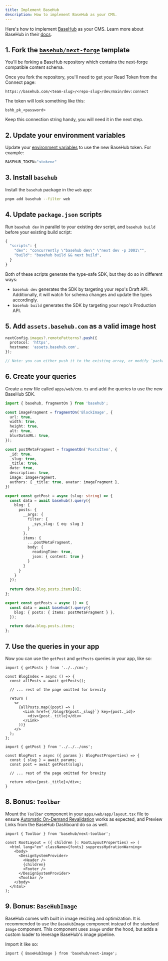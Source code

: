 ```yaml
---
title: Implement BaseHub
description: How to implement BaseHub as your CMS.
---
```


Here's how to implement [BaseHub](https://basehub.com) as your CMS. Learn more about BaseHub in their [docs](https://docs.basehub.com).

## 1. Fork the [`basehub/next-forge`](https://basehub.com/basehub/next-forge) template

You'll be forking a BaseHub repository which contains the next-forge compatible content schema.

Once you fork the repository, you'll need to get your Read Token from the Connect page:

```
https://basehub.com/<team-slug>/<repo-slug>/dev/main/dev:connect
```

The token will look something like this:

```
bshb_pk_<password>
```

Keep this connection string handy, you will need it in the next step.

## 2. Update your environment variables

Update your [environment variables](/env) to use the new BaseHub token. For example:

```ts apps/web/.env
BASEHUB_TOKEN="<token>"
```

## 3. Install `basehub`

Install the `basehub` package in the `web` app:

```sh Terminal
pnpm add basehub --filter web
```

## 4. Update `package.json` scripts

Run `basehub dev` in parallel to your existing dev script, and `basehub build` before your existing build script:

```ts apps/web/package.json {3-4}
{
  "scripts": {
    "dev": "concurrently \"basehub dev\" \"next dev -p 3001\"",
    "build": "basehub build && next build",
  }
}
```

Both of these scripts generate the type-safe SDK, but they do so in different ways:

- `basehub dev` generates the SDK by targeting your repo's Draft API. Additionally, it will watch for schema changes and update the types accordingly.
- `basehub build` generates the SDK by targeting your repo's Production API.

## 5. Add `assets.basehub.com` as a valid image host

```ts apps/web/next.config.ts
nextConfig.images?.remotePatterns?.push({
  protocol: 'https',
  hostname: 'assets.basehub.com',
});

// Note: you can either push it to the existing array, or modify `packages/next-config/index.ts`
```

## 6. Create your queries

Create a new file called `apps/web/cms.ts` and add the queries to use the new BaseHub SDK.

```ts apps/web/cms.ts
import { basehub, fragmentOn } from 'basehub';

const imageFragment = fragmentOn('BlockImage', {
  url: true,
  width: true,
  height: true,
  alt: true,
  blurDataURL: true,
});

const postMetaFragment = fragmentOn('PostsItem', {
  _id: true,
  _slug: true,
  _title: true,
  date: true,
  description: true,
  image: imageFragment,
  authors: { _title: true, avatar: imageFragment },
})

export const getPost = async (slug: string) => {
  const data = await basehub().query({
    blog: {
      posts: {
        __args: {
          filter: {
            _sys_slug: { eq: slug }
          }
        },
        items: {
          ...postMetaFragment,
          body: {
            readingTime: true,
            json: { content: true }
          }
        }
      }
    }
  });
  
  return data.blog.posts.items[0];
};

export const getPosts = async () => {
  const data = await basehub().query({
    blog: { posts: { items: postMetaFragment } },
  });

  return data.blog.posts.items;
};
```

## 7. Use the queries in your app

Now you can use the `getPost` and `getPosts` queries in your app, like so:

```tsx apps/web/pages/blog/page.tsx
import { getPosts } from '../../cms';

const BlogIndex = async () => {
  const allPosts = await getPosts();

  // ... rest of the page omitted for brevity

  return (
    <>
      {allPosts.map((post) => (
        <Link href={`/blog/${post._slug}`} key={post._id}>
          <div>{post._title}</div>
        </Link>
      ))}
    </>
  );
};
```

```tsx apps/web/pages/blog/[slug].tsx
import { getPost } from '../../../cms';

const BlogPost = async ({ params }: BlogPostProperties) => {
  const { slug } = await params;
  const post = await getPost(slug);

  // ... rest of the page omitted for brevity

  return <div>{post._title}</div>;
}
```

## 8. Bonus: `Toolbar`

Mount the `Toolbar` component in your `apps/web/app/layout.tsx` file to ensure [Automatic On-Demand Revalidation](https://docs.basehub.com/documentation/nextjs-integration/environments-and-caching#on-demand-revalidation-recommended) works as expected, and Preview Links from the BaseHub Dashboard do so as well.

```tsx apps/web/app/layout.tsx {11}
import { Toolbar } from 'basehub/next-toolbar';

const RootLayout = ({ children }: RootLayoutProperties) => (
  <html lang="en" className={fonts} suppressHydrationWarning>
    <body>
      <DesignSystemProvider>
        <Header />
        {children}
        <Footer />
      </DesignSystemProvider>
      <Toolbar />
    </body>
  </html>
);
```

## 9. Bonus: `BaseHubImage`

BaseHub comes with built in image resizing and optimization. It is recommended to use the `BaseHubImage` component instead of the standard `Image` component. This component uses `Image` under the hood, but adds a custom loader to leverage BaseHub's image pipeline.

Import it like so:

```tsx
import { BaseHubImage } from 'basehub/next-image';
```
